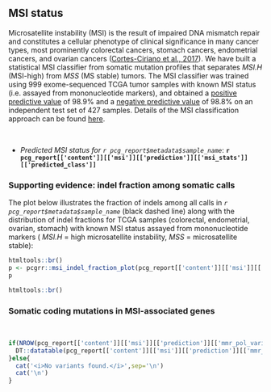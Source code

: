## MSI status

Microsatellite instability (MSI) is the result of impaired DNA mismatch repair and constitutes a cellular phenotype of clinical significance in many cancer types, most prominently colorectal cancers, stomach cancers, endometrial cancers, and ovarian cancers ([Cortes-Ciriano et al., 2017](https://www.ncbi.nlm.nih.gov/pubmed/28585546)). We have built a statistical MSI classifier from somatic mutation profiles that separates _MSI.H_ (MSI-high) from _MSS_ (MS stable) tumors. The MSI classifier was trained using 999 exome-sequenced TCGA tumor samples with known MSI status (i.e. assayed from mononucleotide markers), and obtained a [positive predictive value](https://en.wikipedia.org/wiki/Positive_and_negative_predictive_values#Positive_predictive_value) of 98.9% and a [negative predictive value](https://en.wikipedia.org/wiki/Positive_and_negative_predictive_values#Negative_predictive_value) of 98.8% on an independent test set of 427 samples. Details of the MSI classification approach can be found <a href="http://rpubs.com/sigven/msi_classification_v3" target="_blank">here</a>.

<br>

* _Predicted MSI status for `r pcg_report$metadata$sample_name`_: __`r pcg_report[['content']][['msi']][['prediction']][['msi_stats']][['predicted_class']]`__

### Supporting evidence: indel fraction among somatic calls

The plot below illustrates the fraction of indels among all calls in _`r pcg_report$metadata$sample_name`_ (black dashed line) along with the distribution of indel fractions for TCGA samples (colorectal, endometrial, ovarian, stomach) with known MSI status assayed from mononucleotide markers ( _MSI.H_ = high microsatellite instability, _MSS_ = microsatellite stable):

```r
htmltools::br()
p <- pcgrr::msi_indel_fraction_plot(pcg_report[['content']][['msi']][['prediction']][['tcga_dataset']], pcg_report[['content']][['msi']][['prediction']][['msi_stats']][['fracIndels']])
p

htmltools::br()
```


### Somatic coding mutations in MSI-associated genes

<br>
```r
if(NROW(pcg_report[['content']][['msi']][['prediction']][['mmr_pol_variants']]) > 0){
  DT::datatable(pcg_report[['content']][['msi']][['prediction']][['mmr_pol_variants']], escape=F,extensions=c("Buttons","Responsive"), width = "100%",options=list(buttons = c('csv','excel'),dom = 'Bfrtip'))
}else{
  cat('<i>No variants found.</i>',sep='\n')
  cat('\n')
}
```
<br><br>
